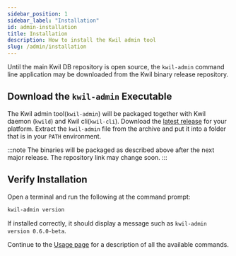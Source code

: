 ```yaml
---
sidebar_position: 1
sidebar_label: "Installation"
id: admin-installation
title: Installation
description: How to install the Kwil admin tool
slug: /admin/installation
---
```


Until the main Kwil DB repository is open source, the `kwil-admin` command line
application may be downloaded from the Kwil binary release repository.


## Download the `kwil-admin` Executable

The Kwil admin tool(`kwil-admin`) will be packaged together with Kwil daemon (`kwild`) and  Kwil cli(`kwil-cli`). 
Download the [latest release](https://github.com/kwilteam/binary-releases/releases/tag/v0.6.0-beta)
for your platform.  Extract the `kwil-admin` file from the archive and put it
into a folder that is in your `PATH` environment.

:::note
The binaries will be packaged as described above after the next major release.
The repository link may change soon.
:::

## Verify Installation

Open a terminal and run the following at the command prompt:

```bash
kwil-admin version
```

If installed correctly, it should display a message such as `kwil-admin version 0.6.0-beta`.

Continue to the [Usage page](./usage) for a description of all the available commands.
